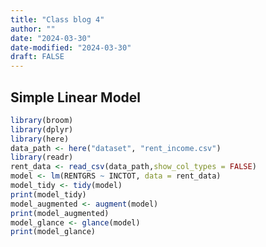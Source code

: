 ```yaml
---
title: "Class blog 4"
author: ""
date: "2024-03-30"
date-modified: "2024-03-30"
draft: FALSE
---
```


## Simple Linear Model 
```r
library(broom)
library(dplyr)
library(here)
data_path <- here("dataset", "rent_income.csv")
library(readr)
rent_data <- read_csv(data_path,show_col_types = FALSE) 
model <- lm(RENTGRS ~ INCTOT, data = rent_data)
model_tidy <- tidy(model)
print(model_tidy)
model_augmented <- augment(model)
print(model_augmented)
model_glance <- glance(model)
print(model_glance)
```


